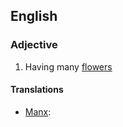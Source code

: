 {{also|polyanthus}}
==English==

===Adjective===
{{en-adj}}

# {{context|rare|botany|lang=en}} Having many [[flower]]s

====Translations====
{{trans-top}}
* [[Manx]]: {{t-|gv|yl-vlaagh}}
{{trans-mid}}
{{trans-bottom}}